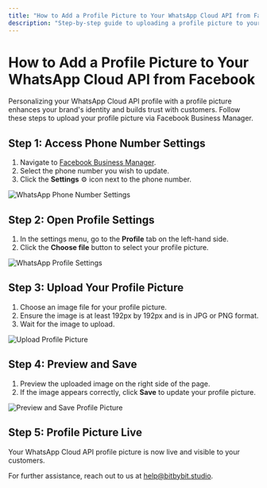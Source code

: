 ```yaml
---
title: "How to Add a Profile Picture to Your WhatsApp Cloud API from Facebook"
description: "Step-by-step guide to uploading a profile picture to your WhatsApp Cloud API via Facebook Business Manager."
---
```



# How to Add a Profile Picture to Your WhatsApp Cloud API from Facebook

Personalizing your WhatsApp Cloud API profile with a profile picture enhances your brand's identity and builds trust with customers. Follow these steps to upload your profile picture via Facebook Business Manager.

## Step 1: Access Phone Number Settings

1. Navigate to [Facebook Business Manager](https://business.facebook.com/wa/manage/phone-numbers/).
2. Select the phone number you wish to update.
3. Click the **Settings** ⚙️ icon next to the phone number.

<img
  src="/images/whatsapp-phone-number-settings.png"
  alt="WhatsApp Phone Number Settings"
  className="rounded-lg"
/>

## Step 2: Open Profile Settings

1. In the settings menu, go to the **Profile** tab on the left-hand side.
2. Click the **Choose file** button to select your profile picture.

<img
  src="/images/whatsapp-profile-settings.png"
  alt="WhatsApp Profile Settings"
  className="rounded-lg"
/>

## Step 3: Upload Your Profile Picture

1. Choose an image file for your profile picture.
2. Ensure the image is at least 192px by 192px and is in JPG or PNG format.
3. Wait for the image to upload.

<img
  src="/images/upload-profile-picture.png"
  alt="Upload Profile Picture"
  className="rounded-lg"
/>

## Step 4: Preview and Save

1. Preview the uploaded image on the right side of the page.
2. If the image appears correctly, click **Save** to update your profile picture.

<img
  src="/images/preview-and-save.png"
  alt="Preview and Save Profile Picture"
  className="rounded-lg"
/>

## Step 5: Profile Picture Live

Your WhatsApp Cloud API profile picture is now live and visible to your customers.

For further assistance, reach out to us at [help@bitbybit.studio](mailto:help@bitbybit.studio).
